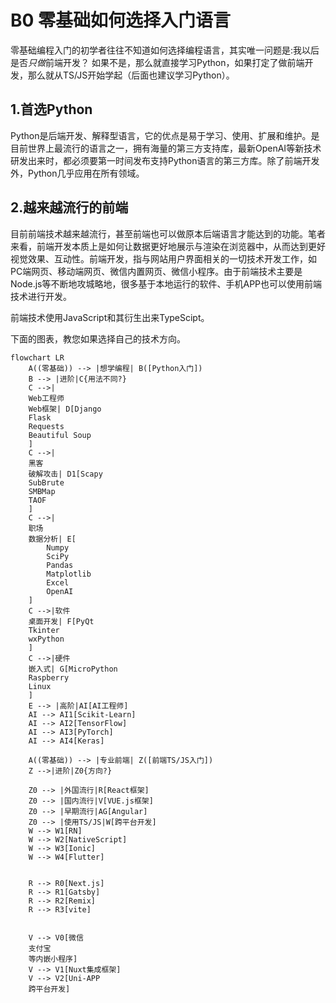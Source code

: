 

# B0 零基础如何选择入门语言
零基础编程入门的初学者往往不知道如何选择编程语言，其实唯一问题是:我以后是否*只做*前端开发？
如果不是，那么就直接学习Python，如果打定了做前端开发，那么就从TS/JS开始学起（后面也建议学习Python）。

## 1.首选Python
Python是后端开发、解释型语言，它的优点是易于学习、使用、扩展和维护。是目前世界上最流行的语言之一，拥有海量的第三方支持库，最新OpenAI等新技术研发出来时，都必须要第一时间发布支持Python语言的第三方库。除了前端开发外，Python几乎应用在所有领域。


## 2.越来越流行的前端
目前前端技术越来越流行，甚至前端也可以做原本后端语言才能达到的功能。笔者来看，前端开发本质上是如何让数据更好地展示与渲染在浏览器中，从而达到更好视觉效果、互动性。前端开发，指与网站用户界面相关的一切技术开发工作，如PC端网页、移动端网页、微信内置网页、微信小程序。由于前端技术主要是Node.js等不断地攻城略地，很多基于本地运行的软件、手机APP也可以使用前端技术进行开发。

前端技术使用JavaScript和其衍生出来TypeScipt。

下面的图表，教您如果选择自己的技术方向。

```mermaid
flowchart LR
    A((零基础)) --> |想学编程| B([Python入门])
    B --> |进阶|C{用法不同?}
    C -->|
    Web工程师
    Web框架| D[Django
    Flask
    Requests
    Beautiful Soup
    ]
    C -->|
    黑客
    破解攻击| D1[Scapy
    SubBrute
    SMBMap
    TAOF
    ]
    C -->|
    职场
    数据分析| E[
        Numpy
        SciPy
        Pandas
        Matplotlib
        Excel
        OpenAI
    ]
    C -->|软件
    桌面开发| F[PyQt
    Tkinter
    wxPython
    ]
    C -->|硬件
    嵌入式| G[MicroPython
    Raspberry 
    Linux
    ]
    E --> |高阶|AI[AI工程师]
    AI --> AI1[Scikit-Learn]
    AI --> AI2[TensorFlow]
    AI --> AI3[PyTorch]
    AI --> AI4[Keras]
    
    A((零基础)) --> |专业前端| Z([前端TS/JS入门])
    Z -->|进阶|Z0{方向?}

    Z0 --> |外国流行|R[React框架]
    Z0 --> |国内流行|V[VUE.js框架]
    Z0 --> |早期流行|AG[Angular]
    Z0 --> |使用TS/JS|W[跨平台开发]
    W --> W1[RN]
    W --> W2[NativeScript]
    W --> W3[Ionic]
    W --> W4[Flutter]
    

    R --> R0[Next.js]
    R --> R1[Gatsby]
    R --> R2[Remix]
    R --> R3[vite]

    
    V --> V0[微信
    支付宝
    等内嵌小程序]
    V --> V1[Nuxt集成框架]
    V --> V2[Uni-APP
    跨平台开发]
```


